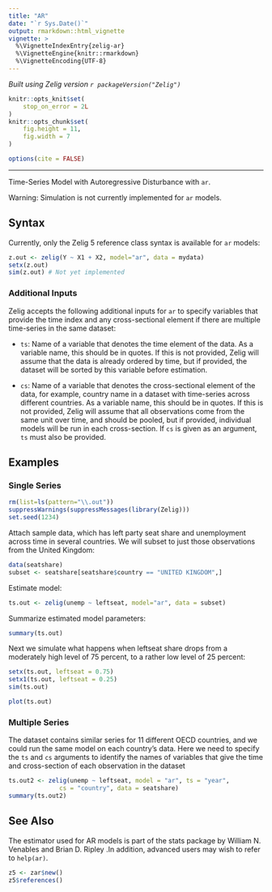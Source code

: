 ```yaml
---
title: "AR"
date: "`r Sys.Date()`"
output: rmarkdown::html_vignette
vignette: >
  %\VignetteIndexEntry{zelig-ar}
  %\VignetteEngine{knitr::rmarkdown}
  %\VignetteEncoding{UTF-8}
---
```


*Built using Zelig version `r packageVersion("Zelig")`*

```r
knitr::opts_knit$set(
    stop_on_error = 2L
)
knitr::opts_chunk$set(
    fig.height = 11,
    fig.width = 7
)

options(cite = FALSE)
```
---

Time-Series Model with Autoregressive Disturbance with `ar`.

Warning: Simulation is not currently implemented for `ar` models.

Syntax
------
Currently, only the Zelig 5 reference class syntax is available for `ar` 
models:

```r
z.out <- zelig(Y ~ X1 + X2, model="ar", data = mydata)
setx(z.out)
sim(z.out) # Not yet implemented
```

### Additional Inputs

Zelig accepts the following additional inputs for `ar` to specify variables that provide the time index and any cross-sectional element if there are multiple time-series in the same dataset:

-   `ts`: Name of a variable that denotes the time element of the data.  As a variable name, this should be in quotes.  If this is not provided, Zelig will assume that the data is already ordered by time, but if provided, the dataset will be sorted by this variable before estimation.

-   `cs`: Name of a variable that denotes the cross-sectional element of the data, for example, country name in a dataset with time-series across different countries.  As a variable name, this should be in quotes.  If this is not provided, Zelig will assume that all observations come from the same unit over time, and should be pooled, but if provided, individual models will be run in each cross-section.  If `cs` is given as an argument, `ts` must also be provided.

Examples
------

### Single Series

```r
rm(list=ls(pattern="\\.out"))
suppressWarnings(suppressMessages(library(Zelig)))
set.seed(1234)
```

Attach sample data, which has left party seat share and unemployment across time in several countries.  We will subset to just those observations from the United Kingdom:

```r
data(seatshare)
subset <- seatshare[seatshare$country == "UNITED KINGDOM",]
```

Estimate model:

```r
ts.out <- zelig(unemp ~ leftseat, model="ar", data = subset)
```

Summarize estimated model parameters:

```r
summary(ts.out)
```

Next we simulate what happens when leftseat share drops from a moderately high level of 75 percent, to a rather low level of 25 percent:

```r
setx(ts.out, leftseat = 0.75)
setx1(ts.out, leftseat = 0.25)
sim(ts.out)
```

```r
plot(ts.out)
```

### Multiple Series

The dataset contains similar series for 11 different OECD countries, and we could run the same model on each country's data.  Here we need to specify the `ts` and `cs` arguments to identify the names of variables that give the time and cross-section of each observation in the dataset

```r
ts.out2 <- zelig(unemp ~ leftseat, model = "ar", ts = "year",
              cs = "country", data = seatshare)
summary(ts.out2)
```

See Also
------

The estimator used for AR models is part of the stats package by William N. Venables and Brian D. Ripley .In addition, advanced users may wish to refer to `help(ar)`.

```r
z5 <- zar$new()
z5$references()
```
